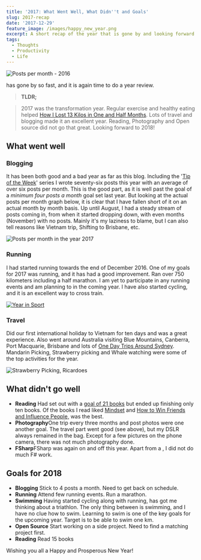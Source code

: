 ```yaml
---
title: '2017: What Went Well, What Didn''t and Goals'
slug: 2017-recap
date: '2017-12-29'
feature_image: /images/happy_new_year.png
excerpt: A short recap of the year that is gone by and looking forward!
tags:
  - Thoughts
  - Productivity
  - Life
---
```

![Posts per month - 2016](/images/happy_new_year.png)

<BlogLink
  href="/blog/2016-recap"
  title="2016: What Went Well, What Didn't and Goals"
  description="A short recap of the year that is gone by and looking forward!"
  authorImage="/images/logo-512x512-24.png"
  authorName="Rahul Nath"
  authorTitle="Rahul Pulikkot Nath"
  featureImage="/images/happy_new_year.png"
/> has gone by so fast, and it is again time to do a year review.

> **TLDR;**

> 2017 was the transformation year. Regular exercise and healthy eating helped [How I Lost 13 Kilos in One and Half Months](/blog/how-i-lost-13-kilos-in-one-and-half-months/). Lots of travel and blogging made it an excellent year. Reading, Photography and Open source did not go that great. Looking forward to 2018!

## What went well

### **Blogging**

It has been both good and a bad year as far as this blog. Including the '[Tip of the Week](/tag/tipow/)' series I wrote seventy-six posts this year with an average of over six posts per month. This is the good part, as it is well past the goal of a _minimum four posts a month_ goal set last year. But looking at the actual posts per month graph below, it is clear that I have fallen short of it on an actual month by month basis. Up until August, I had a steady stream of posts coming in, from when it started dropping down, with even months (November) with no posts. Mainly it's my laziness to blame, but I can also tell reasons like Vietnam trip, Shifting to Brisbane, etc.

![Posts per month in the year 2017](/images/2017_postpermonth.png)

### **Running**

I had started running towards the end of December 2016. One of my goals for 2017 was running, and it has had a good improvement. Ran over 750 kilometers including a half marathon. I am yet to participate in any running events and am planning to in the coming year. I have also started cycling, and it is an excellent way to cross train.

[![Year in Sport](/images/2017_sport.jpg)](https://2017.strava.com/en-us/videos/92aff78b819c502351b85b8ef27e35025cd97adf/)

### **Travel**

Did our first international holiday to Vietnam for ten days and was a great experience. Also went around Australia visiting Blue Mountains, Canberra, Port Macquarie, Brisbane and lots of [One Day Trips Around Sydney](/blog/one-day-trips-around-sydney/). Mandarin Picking, Strawberry picking and Whale watching were some of the top activities for the year.

![Strawberry Picking, Ricardoes](/images/strawberyy_picking.jpg)

## What didn't go well

-   **Reading** Had set out with a [goal of 21 books](https://www.goodreads.com/challenges/5493-2017-reading-challenge) but ended up finishing only ten books. Of the books I read liked [Mindset](https://www.amazon.com/Mindset-Psychology-Carol-S-Dweck/dp/0345472322) and [How to Win Friends and Influence People,](https://www.amazon.com/How-Win-Friends-Influence-People/dp/1439167346/) was the best.
-   **Photography**One trip every three months and post photos were one another goal. The travel part went good (see above), but my DSLR always remained in the bag. Except for a few pictures on the phone camera, there was not much photography done.
-   **FSharp**FSharp was again on and off this year. Apart from a <BlogLink
  href="/blog/todoist-template-transformer-transform-tasks-to-x-days-from-now"
  title="Todoist Template Transformer - Transform Tasks to 'X' Days From Now"
  description="Transform Todoist templates to start on a specific date"
  authorImage="/images/logo-512x512-24.png"
  authorName="Rahul Nath"
  authorTitle="Rahul Pulikkot Nath"
  featureImage="/images/todoist_templates.png"
/>, I did not do much F# work.

## Goals for 2018

-   **Blogging** Stick to 4 posts a month. Need to get back on schedule.
-   **Running** Attend few running events. Run a marathon.
-   **Swimming** Having started cycling along with running, has got me thinking about a triathlon. The only thing between is swimming, and I have no clue how to swim. Learning to swim is one of the key goals for the upcoming year. Target is to be able to swim one km.
-   **Open Source** Start working on a side project. Need to find a matching project first.
-   **Reading** Read 15 books

Wishing you all a Happy and Prosperous New Year!
